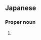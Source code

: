 ==Japanese==
{{ja-kanjitab|まえ|の|yomi=k}}

===Proper noun===
{{ja-pos|まえの|proper}}

# {{surname|lang=ja|sort=まえの}}